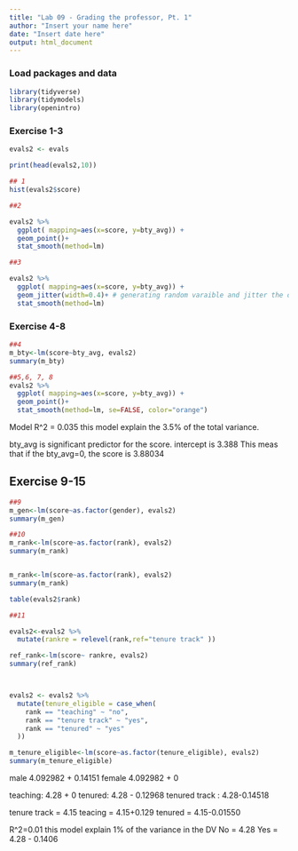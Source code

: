 ```yaml
---
title: "Lab 09 - Grading the professor, Pt. 1"
author: "Insert your name here"
date: "Insert date here"
output: html_document
---
```


### Load packages and data

```r
library(tidyverse) 
library(tidymodels)
library(openintro)
```

### Exercise 1-3
```R

evals2 <- evals

print(head(evals2,10))

## 1
hist(evals2$score)

##2

evals2 %>%
  ggplot( mapping=aes(x=score, y=bty_avg)) +
  geom_point()+
  stat_smooth(method=lm)

##3

evals2 %>%
  ggplot( mapping=aes(x=score, y=bty_avg)) +
  geom_jitter(width=0.4)+ # generating random varaible and jitter the dots. 
  stat_smooth(method=lm)
```

### Exercise 4-8

```R
##4
m_bty<-lm(score~bty_avg, evals2)
summary(m_bty)

##5,6, 7, 8 
evals2 %>%
  ggplot( mapping=aes(x=score, y=bty_avg)) +
  geom_point()+
  stat_smooth(method=lm, se=FALSE, color="orange")
```

Model R^2 = 0.035
this model explain the 3.5% of the total variance. 

bty_avg is significant predictor for the score.
intercept is 3.388
This meas that if the bty_avg=0, the score is 3.88034





## Exercise 9-15

```r
##9
m_gen<-lm(score~as.factor(gender), evals2)
summary(m_gen)

##10
m_rank<-lm(score~as.factor(rank), evals2)
summary(m_rank)


m_rank<-lm(score~as.factor(rank), evals2)
summary(m_rank)

table(evals2$rank)

##11

evals2<-evals2 %>%
  mutate(rankre = relevel(rank,ref="tenure track" ))

ref_rank<-lm(score~ rankre, evals2)
summary(ref_rank)



evals2 <- evals2 %>%
  mutate(tenure_eligible = case_when(
    rank == "teaching" ~ "no",
    rank == "tenure track" ~ "yes",
    rank == "tenured" ~ "yes"
  ))

m_tenure_eligible<-lm(score~as.factor(tenure_eligible), evals2)
summary(m_tenure_eligible)

```
male
4.092982 + 0.14151
female 4.092982 + 0 

teaching: 4.28 + 0
tenured: 4.28 - 0.12968
tenured track : 4.28-0.14518

tenure track = 4.15 
teacing = 4.15+0.129
tenured = 4.15-0.01550


R^2=0.01
this model explain 1% of the variance in the DV 
No  = 4.28
Yes = 4.28 - 0.1406


